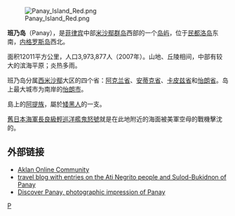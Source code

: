 [[File:Panay_Island_Red.png|thumb]]

'''班乃岛'''（Panay），是[[菲律宾|菲律宾]]中部[[米沙鄢群岛|米沙鄢群岛]]西部的一个[[岛屿|岛屿]]，位于[[民都洛岛|民都洛岛]]东南，[[内格罗斯岛|内格罗斯岛]]西北。

面积12011平方公里，人口3,973,877人（2007年）。山地、丘陵相间，中部有较大的滨海平原；炎热多雨。

班乃岛分属[[西米沙鄢|西米沙鄢]]大区的四个省：[[阿克兰省|阿克兰省]]、[[安蒂克省|安蒂克省]]、[[卡皮兹省|卡皮兹省]]和[[怡朗省|怡朗省]]。岛上最大城市为南岸的[[怡朗市|怡朗市]]。

島上的[[阿提族|阿提族]]，屬於[[矮黑人|矮黑人]]的一支。

[[旧日本海军|舊日本海軍]][[長良級輕巡洋艦|長良級輕巡洋艦]][[鬼怒號輕巡洋艦|鬼怒號]]就是在此地附近的海面被美軍空母的戰機擊沈的。

==外部链接==
{{commonscat|Panay Island}}
{{wiktionary|Panay}}
* [http://www.aklanon.net Aklan Online Community] {{Wayback|url=http://www.aklanon.net/ |date=20200216072848 }}
* [http://www.mytb.org/edvallance travel blog with entries on the Ati Negrito people and Sulod-Bukidnon of Panay]
* [https://web.archive.org/web/20170425061345/http://discoverpanay.com/ Discover Panay, photographic impression of Panay]

{{Islands of the Philippines}}

{{Authority control}}
[[Category:菲律宾岛屿|P]]